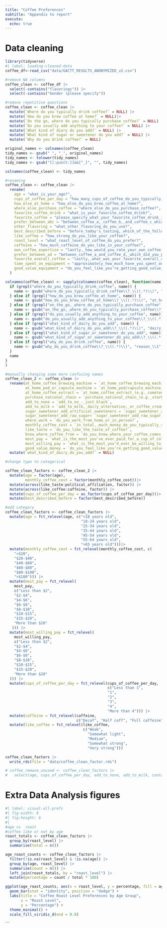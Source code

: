 ```yaml
---
title: "Coffee Preferences"
subtitle: "Appendix to report"
execute:
  echo: true
---
```


# Data cleaning
```r
library(tidyverse)
#| label: loading-cleaned-data
coffee_df<-read_csv("data/GACTT_RESULTS_ANONYMIZED_v2.csv")

#remove NA columns
coffee_clean <- coffee_df |>
  select(-contains("flavorings")) |>
  select(-contains("Gender (please specify"))

#remove repetitive questions
coffee_clean <- coffee_clean |>
  mutate(`Where do you typically drink coffee?` = NULL) |>
  mutate(`How do you brew coffee at home?` = NULL)|>
  mutate(`On the go, where do you typically purchase coffee?` = NULL) |>
  mutate(`Do you usually add anything to your coffee?` = NULL) |>
  mutate(`What kind of diary do you add?` = NULL) |>
  mutate(`What kind of sugar or sweetener do you add?` = NULL) |>
  mutate(`Why do you drink coffee?` = NULL)

original_names <- colnames(coffee_clean)
tidy_names <- gsub(" ", "_", original_names)
tidy_names <- tolower(tidy_names)
tidy_names <- gsub("[[:punct:]]&&[^_]", "", tidy_names)

colnames(coffee_clean) <- tidy_names

#renaming
coffee_clean <- coffee_clean |>
  rename(
    age = "what_is_your_age?",
    cups_of_coffee_per_day = "how_many_cups_of_coffee_do_you_typically_drink_per_day?",
    how_else_at_home = "how_else_do_you_brew_coffee_at_home?",
    where_else_purchase_coffee = "where_else_do_you_purchase_coffee?",
    favorite_coffee_drink = "what_is_your_favorite_coffee_drink?",
    favorite_coffee = "please_specify_what_your_favorite_coffee_drink_is", 
    prefer_between_abc = "between_coffee_a,_coffee_b,_and_coffee_c_which_did_you_prefer?", 
    other_flavoring = "what_other_flavoring_do_you_use?", 
    best_described_before = "before_today's_tasting,_which_of_the_following_best_described_what_kind_of_coffee_you_like?", 
    like_coffee = "how_strong_do_you_like_your_coffee?", 
    roast_level = "what_roast_level_of_coffee_do_you_prefer?", 
    caffeine = "how_much_caffeine_do_you_like_in_your_coffee?", 
    own_coffee_expertise = "lastly,_how_would_you_rate_your_own_coffee_expertise?", 
    prefer_between_ad = "between_coffee_a_and_coffee_d,_which_did_you_prefer?", 
    favorite_overall_coffee = "lastly,_what_was_your_favorite_overall_coffee?", 
    time_spent_on_equipment = "approximately_how_much_have_you_spent_on_coffee_equipment_in_the_past_5_years?", 
    good_value_equipment = "do_you_feel_like_you’re_getting_good_value_for_your_money_with_regards_to_your_coffee_equipment?"
  )

colnames(coffee_clean) <- sapply(colnames(coffee_clean), function(name) {
  if (grepl("where_do_you_typically_drink_coffee", name)) {
    name <- gsub("where_do_you_typically_drink_coffee\\?_\\((.*)\\)", "drink_\\1", name)
  } else if (grepl("how_do_you_brew_coffee_at_home", name)) {
    name <- gsub("how_do_you_brew_coffee_at_home\\?_\\((.*)\\)", "at_home_\\1", name)
  } else if (grepl("on_the_go,_where_do_you_typically_purchase_coffee", name)) {
    name <- gsub("on_the_go,_where_do_you_typically_purchase_coffee\\?_\\((.*)\\)", "purchase_\\1", name)
  } else if (grepl("do_you_usually_add_anything_to_your_coffee", name)) {
    name <- gsub("do_you_usually_add_anything_to_your_coffee\\?_\\((.*)\\)", "add_to_\\1", name)
  } else if (grepl("what_kind_of_dairy_do_you_add", name)) {
    name <- gsub("what_kind_of_dairy_do_you_add\\?_\\((.*)\\)", "dairy_add_\\1", name)
  } else if (grepl("what_kind_of_sugar_or_sweetener_do_you_add", name)) {
    name <- gsub("what_kind_of_sugar_or_sweetener_do_you_add\\?_\\((.*)\\)", "sugar_sweetener_add_\\1", name)
  } else if (grepl("why_do_you_drink_coffee", name)) {
    name <- gsub("why_do_you_drink_coffee\\?_\\((.*)\\)", "reason_\\1", name)
  }
  name
}
)

#manually changing some more confusing names
coffee_clean_2 <- coffee_clean |>
  rename(at_home_coffee_brewing_machine = `at_home_coffee_brewing_machine_(e.g._mr._coffee)`,
         at_home_pod_or_capsule_machine = `at_home_pod/capsule_machine_(e.g._keurig/nespresso)`,
         at_home_coffee_extract = `at_home_coffee_extract_(e.g._cometeer)`,
         purchase_national_chain = `purchase_national_chain_(e.g._starbucks,_dunkin)`,
         add_to_none = `add_to_no_-_just_black`,
         add_to_milk = `add_to_milk,_dairy_alternative,_or_coffee_creamer`,
         sugar_sweetener_add_artificial_sweeteners = `sugar_sweetener_add_artificial_sweeteners_(e.g.,_splenda)`,
         sugar_sweetener_add_raw_sugar= `sugar_sweetener_add_raw_sugar_(turbinado)`,
         where_work = `do_you_work_from_home_or_in_person?`,
         monthly_coffee_cost = `in_total,_much_money_do_you_typically_spend_on_coffee_in_a_month?`,
         like_taste = `do_you_like_the_taste_of_coffee?`,
         know_where_coffee_from = `do_you_know_where_your_coffee_comes_from?`,
         most_pay = `what_is_the_most_you've_ever_paid_for_a_cup_of_coffee?`,
         most_willing_pay = `what_is_the_most_you'd_ever_be_willing_to_pay_for_a_cup_of_coffee?`,
         good_value_money = `do_you_feel_like_you’re_getting_good_value_for_your_money_when_you_buy_coffee_at_a_cafe?`) |>
  mutate(`what_kind_of_dairy_do_you_add?` = NULL)

#change type to categorical

coffee_clean_factors <- coffee_clean_2 |>
  mutate(age = factor(age),
         monthly_coffee_cost = factor(monthly_coffee_cost))|>
  mutate(across(like_taste:political_affiliation, factor)) |>
  mutate(across(like_coffee:caffeine, factor)) |>
  mutate(cups_of_coffee_per_day = as_factor(cups_of_coffee_per_day))|>
  mutate(best_described_before = factor(best_described_before))

#add category
coffee_clean_factors <- coffee_clean_factors |>
  mutate(age = fct_relevel(age, c("<18 years old",
                                  "18-24 years old",
                                  "25-34 years old",
                                  "35-44 years old", 
                                  "45-54 years old",
                                  "55-64 years old",
                                  ">65 years old")))|>
  mutate(monthly_coffee_cost = fct_relevel(monthly_coffee_cost, c(
    "<$20",
    "$20-$40",
    "$40-$60",
    "$60-$80",
    "$80-$100",
    ">$100"))) |>
  mutate(most_pay = fct_relevel(
    most_pay,
    c("Less than $2",
    "$2-$4",
    "$4-$6",
    "$6-$8",
    "$8-$10",
    "$10-$15",
    "$15-$20",
    "More than $20"
   ))) |>
  mutate(most_willing_pay = fct_relevel(
    most_willing_pay,
    c("Less than $2",
    "$2-$4",
    "$4-$6",
    "$6-$8",
    "$8-$10",
    "$10-$15",
    "$15-$20",
    "More than $20"
  ))) |>
  mutate(cups_of_coffee_per_day = fct_relevel(cups_of_coffee_per_day,
                                              c("Less than 1",
                                              "1",
                                              "2",
                                              "3",
                                              "4",
                                              "More than 4"))) |>
  mutate(caffeine = fct_relevel(caffeine,
                                c("Decaf", "Half caff", "Full caffeine"))) |>
  mutate(like_coffee = fct_relevel(like_coffee,
                                   c("Weak",
                                     "Somewhat light",
                                     "Medium",
                                     "Somewhat strong",
                                     "Very strong")))

coffee_clean_factors |>
  write_rds(file = "data/coffee_clean_factor.rds")

# coffee_remove_unused <- coffee_clean_factors |>
#   select(age, cups_of_coffee_per_day, add_to_none, add_to_milk, contains("sugar_sweetener_add"))

```

# Extra Data Analysis figures

```r
#| label: visual-all-prefs
#| fig-width: 8
#| fig-height: 6
#| 
#age vs  roast
#coffee like or not by age
roast_totals <- coffee_clean_factors |>
  group_by(roast_level) |>
  summarise(total = n())

age_roast_counts <- coffee_clean_factors |>
  filter(!is.na(roast_level) & !is.na(age)) |>
  group_by(age, roast_level) |>
  summarise(count = n()) |>
  left_join(roast_totals, by = "roast_level") |>
  mutate(percentage = count / total * 100)

ggplot(age_roast_counts, aes(x = roast_level, y = percentage, fill = age)) +
  geom_bar(stat = "identity", position = "dodge") +
  labs(title = "Coffee Roast Level Preferences by Age Group",
       x = "Roast Level",
       y = "Percentage") +
  theme_minimal() +
  scale_fill_viridis_d(end = 0.8)
```
```

